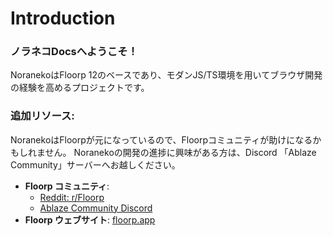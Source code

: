 # Introduction

### ノラネコDocsへようこそ！

NoranekoはFloorp 12のベースであり、モダンJS/TS環境を用いてブラウザ開発の経験を高めるプロジェクトです。

### 追加リソース:

NoranekoはFloorpが元になっているので、Floorpコミュニティが助けになるかもしれません。
Noranekoの開発の進捗に興味がある方は、Discord 「Ablaze Community」サーバーへお越しください。

- **Floorp コミュニティ**:
    - [Reddit: r/Floorp](https://www.reddit.com/r/Floorp/)
    - [Ablaze Community Discord](https://aka.ablaze.one/discord)
- **Floorp ウェブサイト**: [floorp.app](https://floorp.app/)
